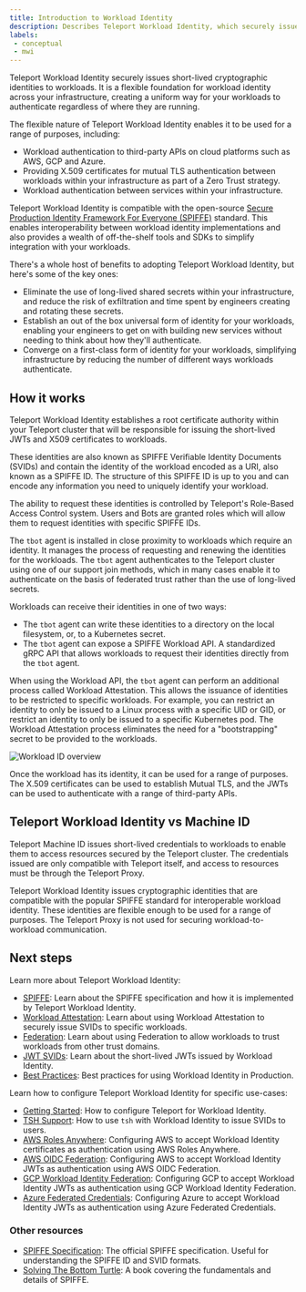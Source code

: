 ```yaml
---
title: Introduction to Workload Identity
description: Describes Teleport Workload Identity, which securely issues flexible, short-lived cryptographic identities to workloads and non-human identities.
labels:
 - conceptual
 - mwi
---
```


Teleport Workload Identity securely issues short-lived cryptographic identities
to workloads. It is a flexible foundation for workload identity across your 
infrastructure, creating a uniform way for your workloads to authenticate 
regardless of where they are running.

The flexible nature of Teleport Workload Identity enables it to be used for a
range of purposes, including:

- Workload authentication to third-party APIs on cloud platforms such as AWS, 
  GCP and Azure.
- Providing X.509 certificates for mutual TLS authentication between workloads
  within your infrastructure as part of a Zero Trust strategy.
- Workload authentication between services within your infrastructure. 

Teleport Workload Identity is compatible with the open-source
[Secure Production Identity Framework For Everyone (SPIFFE)](./spiffe.mdx)
standard. This enables interoperability between workload identity
implementations and also provides a wealth of off-the-shelf tools and SDKs to
simplify integration with your workloads. 

There's a whole host of benefits to adopting Teleport Workload Identity, but
here's some of the key ones:

- Eliminate the use of long-lived shared secrets within your infrastructure, and
  reduce the risk of exfiltration and time spent by engineers creating and 
  rotating these secrets.
- Establish an out of the box universal form of identity for your workloads,
  enabling your engineers to get on with building new services without needing 
  to think about how they'll authenticate.
- Converge on a first-class form of identity for your workloads, simplifying
  infrastructure by reducing the number of different ways workloads authenticate.

## How it works

Teleport Workload Identity establishes a root certificate authority within your
Teleport cluster that will be responsible for issuing the short-lived JWTs and
X509 certificates to workloads.

These identities are also known as SPIFFE Verifiable Identity Documents (SVIDs)
and contain the identity of the workload encoded as a URI, also known as a 
SPIFFE ID. The structure of this SPIFFE ID is up to you and can encode any
information you need to uniquely identify your workload.

The ability to request these identities is controlled by Teleport's Role-Based
Access Control system. Users and Bots are granted roles which will allow them to
request identities with specific SPIFFE IDs.

The `tbot` agent is installed in close proximity to workloads which require an
identity. It manages the process of requesting and renewing the identities for
the workloads. The `tbot` agent authenticates to the Teleport cluster using one
of our support join methods, which in many cases enable it to authenticate 
on the basis of federated trust rather than the use of long-lived secrets.

Workloads can receive their identities in one of two ways:

- The `tbot` agent can write these identities to a directory on the local
  filesystem, or, to a Kubernetes secret.
- The `tbot` agent can expose a SPIFFE Workload API. A standardized gRPC API
  that allows workloads to request their identities directly from the `tbot`
  agent.

When using the Workload API, the `tbot` agent can perform an additional process
called Workload Attestation. This allows the issuance of identities to be 
restricted to specific workloads. For example, you can restrict an identity to
only be issued to a Linux process with a specific UID or GID, or restrict an
identity to only be issued to a specific Kubernetes pod. The Workload
Attestation process eliminates the need for a "bootstrapping" secret to be 
provided to the workloads.

![Workload ID overview](../../../img/workload-identity/intro-diagram.png)

Once the workload has its identity, it can be used for a range of purposes. The
X.509 certificates can be used to establish Mutual TLS, and the JWTs can be used
to authenticate with a range of third-party APIs.

## Teleport Workload Identity vs Machine ID

Teleport Machine ID issues short-lived credentials to workloads to enable them
to access resources secured by the Teleport cluster. The credentials issued are
only compatible with Teleport itself, and access to resources must be through
the Teleport Proxy.

Teleport Workload Identity issues cryptographic identities that are compatible
with the popular SPIFFE standard for interoperable workload identity. These 
identities are flexible enough to be used for a range of purposes. The 
Teleport Proxy is not used for securing workload-to-workload communication.

## Next steps

Learn more about Teleport Workload Identity:

- [SPIFFE](./spiffe.mdx): Learn about the SPIFFE specification and how it is implemented by Teleport Workload Identity.
- [Workload Attestation](./workload-attestation.mdx): Learn about using Workload Attestation to securely issue SVIDs to specific workloads.
- [Federation](./federation.mdx): Learn about using Federation to allow workloads to trust workloads from other trust domains.
- [JWT SVIDs](./jwt-svids.mdx): Learn about the short-lived JWTs issued by Workload Identity.
- [Best Practices](./best-practices.mdx): Best practices for using Workload Identity in Production.

Learn how to configure Teleport Workload Identity for specific use-cases:

- [Getting Started](./getting-started.mdx): How to configure Teleport for Workload Identity.
- [TSH Support](./tsh.mdx): How to use `tsh` with Workload Identity to issue SVIDs to users.
- [AWS Roles Anywhere](./aws-roles-anywhere.mdx): Configuring AWS to accept Workload Identity certificates as authentication using AWS Roles Anywhere.
- [AWS OIDC Federation](./aws-oidc-federation.mdx): Configuring AWS to accept Workload Identity JWTs as authentication using AWS OIDC Federation.
- [GCP Workload Identity Federation](./gcp-workload-identity-federation-jwt.mdx): Configuring GCP to accept Workload Identity JWTs as authentication using GCP Workload Identity Federation.
- [Azure Federated Credentials](./azure-federated-credentials.mdx): Configuring Azure to accept Workload Identity JWTs as authentication using Azure Federated Credentials.

### Other resources

- [SPIFFE Specification](https://github.com/spiffe/spiffe/blob/main/standards/SPIFFE.md): The official SPIFFE specification. Useful for understanding the SPIFFE ID and SVID formats.
- [Solving The Bottom Turtle](https://spiffe.io/pdf/Solving-the-bottom-turtle-SPIFFE-SPIRE-Book.pdf): A book covering the fundamentals and details of SPIFFE.
